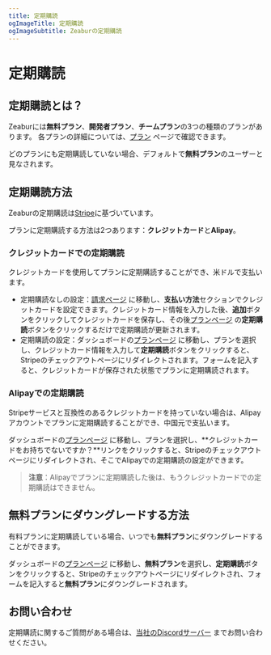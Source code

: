 ```yaml
---
title: 定期購読
ogImageTitle: 定期購読
ogImageSubtitle: Zeaburの定期購読
---
```


# 定期購読

## 定期購読とは？

Zeaburには**無料プラン**、**開発者プラン**、**チームプラン**の3つの種類のプランがあります。
各プランの詳細については、[プラン](/billing/plans) ページで確認できます。

どのプランにも定期購読していない場合、デフォルトで**無料プラン**のユーザーと見なされます。

## 定期購読方法

Zeaburの定期購読は[Stripe](https://stripe.com/)に基づいています。

プランに定期購読する方法は2つあります：**クレジットカード**と**Alipay**。

### クレジットカードでの定期購読

クレジットカードを使用してプランに定期購読することができ、米ドルで支払います。

- 定期購読なしの設定：[請求ページ](https://dash.zeabur.com/account/billing) に移動し、**支払い方法**セクションでクレジットカードを設定できます。クレジットカード情報を入力した後、**追加**ボタンをクリックしてクレジットカードを保存し、その後[プランページ](https://dash.zeabur.com/update-plan) の**定期購読**ボタンをクリックするだけで定期購読が更新されます。
- 定期購読の設定：ダッシュボードの[プランページ](https://dash.zeabur.com/update-plan) に移動し、プランを選択し、クレジットカード情報を入力して**定期購読**ボタンをクリックすると、Stripeのチェックアウトページにリダイレクトされます。フォームを記入すると、クレジットカードが保存された状態でプランに定期購読されます。

### Alipayでの定期購読

Stripeサービスと互換性のあるクレジットカードを持っていない場合は、Alipayアカウントでプランに定期購読することができ、中国元で支払います。

ダッシュボードの[プランページ](https://dash.zeabur.com/update-plan) に移動し、プランを選択し、**クレジットカードをお持ちでないですか？**リンクをクリックすると、Stripeのチェックアウトページにリダイレクトされ、そこでAlipayでの定期購読の設定ができます。

> **注意**：Alipayでプランに定期購読した後は、もうクレジットカードでの定期購読はできません。

## 無料プランにダウングレードする方法

有料プランに定期購読している場合、いつでも**無料プラン**にダウングレードすることができます。

ダッシュボードの[プランページ](https://dash.zeabur.com/update-plan) に移動し、**無料プラン**を選択し、**定期購読**ボタンをクリックすると、Stripeのチェックアウトページにリダイレクトされ、フォームを記入すると**無料プラン**にダウングレードされます。

## お問い合わせ

定期購読に関するご質問がある場合は、[当社のDiscordサーバー](https://discord.gg/DrdGCvXEyY) までお問い合わせください。